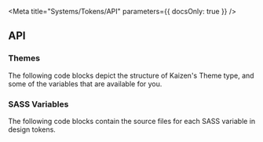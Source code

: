 
<Meta title="Systems/Tokens/API" parameters={{ docsOnly: true }} />



## API

### Themes

The following code blocks depict the structure of Kaizen's Theme type, and some of the variables that are available for you.

<ThemesCodeBlocks />

### SASS Variables

The following code blocks contain the source files for each SASS variable in design tokens.

<SassVariablesCodeBlocks />
